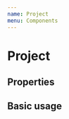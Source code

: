 ```yaml
---
name: Project
menu: Components
---
```



# Project

## Properties

<Props of={Project} />

## Basic usage

<Playground>
	<Project
		project={{
			title: 'Personal Website',
			url: 'https://github.com/fake/fake-project',
			technologies: [
				'TypeScript',
				'Next.JS',
				'TailwindCSS',
				'Docker',
				'Node.js',
				'MDX',
				'React',
			],
			description: [
				'Next.JS powered blog, resume, and link shortener website powering my portfolio',
				'Hybrid static and server rendering model for initial load performance that switches to client side rendering',
				'Blog using MDX files for easy maintenance and richly formatted posts',
			],
		}}
	/>
</Playground>
